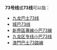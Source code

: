 {{线路名消歧义}}
'''73号线'''或'''73线'''可以指：
* [[九龙巴士73线|九龙巴士73线]]
* [[城巴73线|城巴73线]]
* [[新界區專線小巴73線|新界區專線小巴73線]]
* [[九龙区专线小巴73线|九龙区专线小巴73线]]
* [[澳門巴士73路線|澳門巴士73路線]]
{{disambig|cat=四字路线名消歧义}}